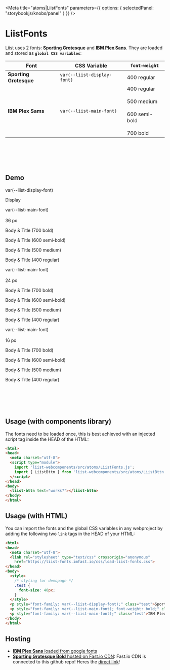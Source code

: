 
<Meta
  title="atoms|LiistFonts"
  parameters={{
    options: { selectedPanel: "storybookjs/knobs/panel" }
  }}
/>

# LiistFonts

Liist uses 2 fonts: [**Sporting Grotesque**](https://velvetyne.fr/fonts/sporting-grotesque/) and [**IBM Plex Sans**](https://fonts.google.com/specimen/IBM+Plex+Sans?selection.family=IBM+Plex+Sans:wght@700#standard-styles). They are loaded and stored as **`global CSS variables`**:

| Font                   | CSS Variable                | `font-weight` |
| ---------------------- | --------------------------- | ------------- |
| **Sporting Grotesque** | `var(--liist-display-font)` | 400 regular |
| **IBM Plex Sams**      | `var(--liist-main-font)`    | 400 regular<br></br>500 medium<br></br>600 semi-bold<br></br>700 bold |

<br></br>
<br></br>

## Demo

<Preview>
  <p style={{ fontFamily: "monospace", fontSize: "20px", margin: 0 }}>var(--liist-display-font)</p>
  <div>
    <p style={{ fontFamily: "var(--liist-display-font)", margin: 0, marginBottom: "12px", lineHeight: "36px", fontSize: "36px", fontWeight: "bold" }}>Display</p>
  </div>
</Preview>

<Preview>
  <p style={{ fontFamily: "monospace", fontSize: "20px" }}>var(--liist-main-font)<br></br>36 px</p>
  <div>
    <p style={{ fontFamily: "var(--liist-main-font)", margin: 0, marginBottom: "12px", lineHeight: "36px", fontSize: "36px", fontWeight: "700" }}>Body & Title (700 bold)</p>
    <p style={{ fontFamily: "var(--liist-main-font)", margin: 0, marginBottom: "12px", lineHeight: "36px", fontSize: "36px", fontWeight: "600" }}>Body & Title (600 semi-bold)</p>
    <p style={{ fontFamily: "var(--liist-main-font)", margin: 0, marginBottom: "12px", lineHeight: "36px", fontSize: "36px", fontWeight: "500" }}>Body & Title (500 medium)</p>
    <p style={{ fontFamily: "var(--liist-main-font)", margin: 0, marginBottom: "12px", lineHeight: "36px", fontSize: "36px", fontWeight: "400" }}>Body & Title (400 regular)</p>
  </div>
</Preview>

<Preview>
  <p style={{ fontFamily: "monospace", fontSize: "20px" }}>var(--liist-main-font)<br></br>24 px</p>
  <div>
    <p style={{ fontFamily: "var(--liist-main-font)", margin: 0, marginBottom: "12px", lineHeight: "24px", fontSize: "24px", fontWeight: "700" }}>Body & Title (700 bold)</p>
    <p style={{ fontFamily: "var(--liist-main-font)", margin: 0, marginBottom: "12px", lineHeight: "24px", fontSize: "24px", fontWeight: "600" }}>Body & Title (600 semi-bold)</p>
    <p style={{ fontFamily: "var(--liist-main-font)", margin: 0, marginBottom: "12px", lineHeight: "24px", fontSize: "24px", fontWeight: "500" }}>Body & Title (500 medium)</p>
    <p style={{ fontFamily: "var(--liist-main-font)", margin: 0, marginBottom: "12px", lineHeight: "24px", fontSize: "24px", fontWeight: "400" }}>Body & Title (400 regular)</p>
  </div>
</Preview>


<Preview>
  <p style={{ fontFamily: "monospace", fontSize: "20px" }}>var(--liist-main-font)<br></br>16 px</p>
  <div>
    <p style={{ fontFamily: "var(--liist-main-font)", margin: 0, marginBottom: "12px", lineHeight: "16px", fontSize: "16px", fontWeight: "700" }}>Body & Title (700 bold)</p>
    <p style={{ fontFamily: "var(--liist-main-font)", margin: 0, marginBottom: "12px", lineHeight: "16px", fontSize: "16px", fontWeight: "600" }}>Body & Title (600 semi-bold)</p>
    <p style={{ fontFamily: "var(--liist-main-font)", margin: 0, marginBottom: "12px", lineHeight: "16px", fontSize: "16px", fontWeight: "500" }}>Body & Title (500 medium)</p>
    <p style={{ fontFamily: "var(--liist-main-font)", margin: 0, marginBottom: "12px", lineHeight: "16px", fontSize: "16px", fontWeight: "400" }}>Body & Title (400 regular)</p>
  </div>
</Preview>

<br></br>
<br></br>

## Usage (with components library)
The fonts need to be loaded once, this is best achieved with an injected script tag inside the HEAD of the HTML:
```html
<html>
<head>
  <meta charset="utf-8">
  <script type="module">
    import 'liist-webcomponents/src/atoms/LiistFonts.js';
    import { LiistBttn } from 'liist-webcomponents/src/atoms/LiistBttn.js';
  </script>
</head>
<body>
  <liist-bttn text="works?"></liist-bttn>
</body>
</html>
```

## Usage (with HTML)
You can import the fonts and the global CSS variables in any webproject by adding the following two `link` tags in the HEAD of your HTML:
```html
<html>
<head>
  <meta charset="utf-8">
  <link rel="stylesheet" type="text/css" crossorigin="anonymous"
    href="https://liist-fonts.imfast.io/css/load-liist-fonts.css">
</head>
<body>
  <style>
    /* styling for demopage */
    .test {
      font-size: 40px;
    }
  </style>
  <p style="font-family: var(--liist-display-font);" class="test">Sporting Grotesque</p>
  <p style="font-family: var(--liist-main-font); font-weight: bold;" class="test">IBM Plex Sans (bold)</p>
  <p style="font-family: var(--liist-main-font);" class="test">IBM Plex Sans</p>
</body>
</html>
```

## Hosting
- [**IBM Plex Sans** loaded from google fonts](https://fonts.google.com/specimen/IBM+Plex+Sans?query=IBM+P)
- [**Sporting Grotesque Bold** hosted on Fast.io CDN](https://liist-fonts.imfast.io/SportingGrotesque-Bold.woff): Fast.io CDN is connected to this github repo! Heres the [direct link](https://liist-fonts.imfast.io)!

